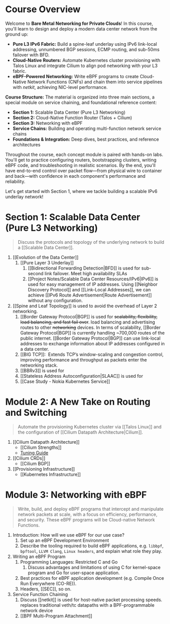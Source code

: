 # Course Overview

Welcome to **Bare Metal Networking for Private Clouds**! In this course, you'll learn to design and deploy a modern data center network from the ground up:

- **Pure L3 IPv6 Fabric:** Build a spine-leaf underlay using IPv6 link-local addressing, unnumbered BGP sessions, ECMP routing, and sub-50ms failover with BFD.
- **Cloud-Native Routers:** Automate Kubernetes cluster provisioning with Talos Linux and integrate Cilium to align pod networking with your L3 fabric.
- **eBPF-Powered Networking:** Write eBPF programs to create Cloud-Native Network Functions (CNFs) and chain them into service pipelines with *netkit*, achieving NIC-level performance.

**Course Structure:** The material is organized into three main sections, a special module on service chaining, and foundational reference content:
- **Section 1:** Scalable Data Center (Pure L3 Networking)
- **Section 2:** Cloud-Native Function Router (Talos + Cilium)
- **Section 3:** Networking with eBPF
- **Service Chains:** Building and operating multi-function network service chains
- **Foundations & Integration:** Deep dives, best practices, and reference architectures

Throughout the course, each concept module is paired with hands-on labs. You'll get to practice configuring routers, bootstrapping clusters, writing eBPF code, and troubleshooting in realistic scenarios. By the end, you'll have end-to-end control over packet flow—from physical wire to container and back—with confidence in each component's performance and reliability.

Let's get started with Section 1, where we tackle building a scalable IPv6 underlay network!

# Section 1: Scalable Data Center (Pure L3 Networking)
> Discuss the protocols and topology of the underlying network to build a [[Scalable Data Center]].
1.  [[Evolution of the Data Center]]
	1. [[Pure Layer 3 Underlay]]
		1. [[Bidirectional Forwarding Detection|BFD]] is used for sub-second link failover. Meet high availability SLAs
		2. [[Project Notes/Scalable Data Center Resources/IPv6|IPv6]] is used for easy management of IP addresses. Using [[Neighbor Discovery Protocol]] and [[Link-Local Addresses]], we can achieve [[IPv6 Route Advertisement|Route Advertisement]] without any configuration.
2. [[Spine and Leaf Topology]] is used to avoid the overhead of Layer 2 networking.
	1. [[Border Gateway Protocol|BGP]] is used for ~~scalability, flexibility, load balancing, and fast fail over~~. load balancing and advertising routes to other ~~networking~~ devices. In terms of scalability, [[Border Gateway Protocol|BGP]] is currently handling ~700,000 routes of the public internet. [[Border Gateway Protocol|BGP]] can use link-local addresses to exchange information about IP addresses configured in a data center.
	2. [[BIG TCP]]:  Extends TCP’s window-scaling and congestion control, improving performance and throughput as packets enter the networking stack.
	3. [[BBRv3]] is used for
	4. [[Stateless Address Autoconfiguration|SLAAC]] is used for
	5. [[Case Study - Nokia Kubernetes Service]]


# Module 2: A New Take on Routing and Switching
> Automate the provisioning Kubernetes cluster via [[Talos Linux]] and the configuration of [[Cilium Datapath Architecture|Cilium]].
1. [[Cilium Datapath Architecture]]
	- [[Cilium Strengths]]
	- [Tuning Guide](https://docs.cilium.io/en/latest/operations/performance/tuning/)
2. [[Cilium CRDs]]
	- [[Cilium BGP]]
3. [[Provisioning Infrastructure]]
	- [[Kubernetes Infrastructure]]

# Module 3: Networking with eBPF
> Write, build, and deploy eBPF programs that intercept and manipulate network packets at scale, with a focus on efficiency, performance, and security.
> These eBPF programs will be Cloud-native Network Functions.
1. Introduction: How will we use eBPF for our use case?
	1. Set up an eBPF Development Environment
	2. Describe the tooling required to build eBPF applications, e.g. `libbpf`, `bpftool`, `LLVM Clang`, `Linux headers`, and explain what role they play.
2. Writing an eBPF Program
	1. Programming Languages: Restricted C and Go
		1. Discuss advantages and limitations of using C for kernel-space program and Go for user-space application.
	2. Best practices for eBPF application development (e.g. Compile Once Run Everywhere (CO-RE)).
	3. Headers, [[SEC]], so on.
3. Service Function Chaining
	1. Discuss [[netkit]] is used for host-native packet processing speeds. replaces traditional veth/tc datapaths with a BPF-programmable network device
	2. [[BPF Multi-Program Attachment]]
